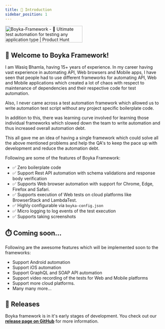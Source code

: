 ```yaml
---
title: 👋 Introduction
sidebar_position: 1
---
```


<a href="https://www.producthunt.com/posts/boyka-framework?utm_source=badge-featured&utm_medium=badge&utm_souce=badge-boyka&#0045;framework" target="_blank"><img src="https://api.producthunt.com/widgets/embed-image/v1/featured.svg?post_id=352770&theme=light" alt="Boyka&#0045;Framework - 🎉&#0032;Ultimate&#0032;test&#0032;automation&#0032;for&#0032;testing&#0032;any&#0032;application&#0032;type | Product Hunt" width="250" height="54" /></a>

## 👋 Welcome to Boyka Framework!

I am Wasiq Bhamla, having 15+ years of experience. In my career having vast experience in automating API, Web browsers and Mobile apps, I have seen that people had to use different frameworks for automating API, Web and Mobile applications which created a lot of chaos with respect to maintenance of dependencies and their respective code for test automation.

Also, I never came across a test automation framework which allowed us to write automation test script without any project specific boilerplate code.

In addition to this, there was learning curve involved for learning those individual frameworks which slowed down the team to write automation and thus increased overall automation debt.

This all gave me an idea of having a single framework which could solve all the above mentioned problems and help the QA's to keep the pace up with development and reduce the automation debt.

Following are some of the features of Boyka Framework:

- ✅ Zero boilerplate code
- ✅ Support Rest API automation with schema validations and response body verification
- ✅ Supports Web browser automation with support for Chrome, Edge, Firefox and Safari.
- ✅ Supports execution of Web tests on cloud platforms like BrowserStack and LambdaTest.
- ✅ Highly configurable via `boyka-config.json`
- ✅ Micro logging to log events of the test execution
- ✅ Supports taking screenshots

## ⏱️ Coming soon...

Following are the awesome features which will be implemented soon to the frameworks:

- Support Android automation
- Support iOS automation
- Support GraphQL and SOAP API automation
- Support video recording of the tests for Web and Mobile platforms
- Support more cloud platforms.
- Many many more...

## 🥁 Releases

Boyka framework is in it's early stages of development. You check out our **[release page on GitHub][release]** for more information.

[release]: https://github.com/WasiqBhamla/boyka-framework/releases
